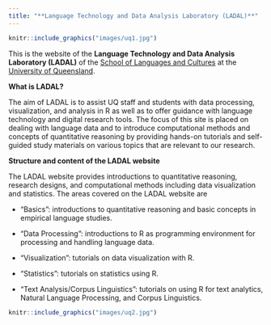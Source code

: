 ```yaml
---
title: "**Language Technology and Data Analysis Laboratory (LADAL)**"
---
```


```r
knitr::include_graphics("images/uq1.jpg")
```

This is the website of the **Language Technology and Data Analysis Laboratory (LADAL)** of the [School of Languages and Cultures](https://languages-cultures.uq.edu.au/) at the [University of Queensland](https://www.uq.edu.au/).


**What is LADAL?** 

The aim of LADAL is to assist UQ staff and students with data processing, visualization, and analysis in R as well as to offer guidance with language technology and digital research tools. The focus of this site is placed on dealing with language data and to introduce computational methods and concepts of quantitative reasoning by providing hands-on tutorials and self-guided study materials on various topics that are relevant to our research. 

**Structure and content of the LADAL website** 

The LADAL website provides introductions to quantitative reasoning, research designs, and computational methods including data visualization and statistics. The areas covered on the LADAL website are 

* "Basics": introductions to quantitative reasoning and basic concepts in empirical language studies.

* "Data Processing": introductions to R as programming environment for processing and handling language data.

*  "Visualization": tutorials on data visualization with R.

*  "Statistics": tutorials on statistics using R.

*  "Text Analysis/Corpus Linguistics": tutorials on using R for text analytics, Natural Language Processing, and Corpus Linguistics.

```r
knitr::include_graphics("images/uq2.jpg")
```

